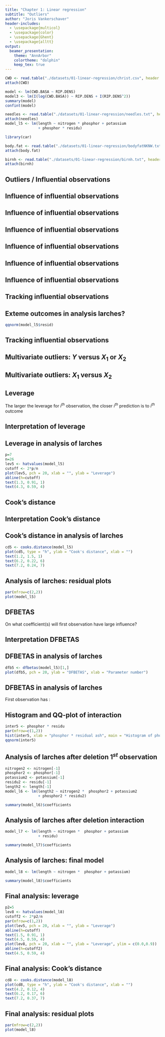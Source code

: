 ```yaml
---
title: "Chapter 1: Linear regression"
subtitle: "Outliers"
author: "Joris Vankerschaver"
header-includes:
  - \usepackage{multicol}
  - \usepackage{color}
  - \usepackage{Ghent}
  - \usepackage{alltt}
output: 
  beamer_presentation:
    theme: "AnnArbor"
    colortheme: "dolphin"
    keep_tex: true
---
```


```r
CWD <- read.table("./datasets/01-linear-regression/christ.csv", header = T, sep = ",", dec = ".")
attach(CWD)

model <- lm(CWD.BASA ~ RIP.DENS)
model3 <- lm(I(log(CWD.BASA)) ~ RIP.DENS + I(RIP.DENS^2))
summary(model)
confint(model)

needles <- read.table("./datasets/01-linear-regression/needles.txt", header = T, sep = "\t", dec = ".")
attach(needles)
model_l5 <- lm(length ~ nitrogen * phosphor + potassium 
               + phosphor * residu)

library(car)

body.fat <- read.table("./datasets/01-linear-regression/bodyfatNKNW.txt", header = T, dec = ".")
attach(body.fat)

birnh <- read.table("./datasets/01-linear-regression/birnh.txt", header = T, sep = "\t", dec = ".")
attach(birnh)
```

## Outliers / Influential observations 

\begin{itemize}
\item Dataset often contrains extreme values for outcome $Y$ and/or predictors $X$
\item These can influence regression line strongly
\end{itemize}

## Influence of influential observations 

\begin{center}
\includegraphics[height = 7.5 cm , width = 10cm]{images/temp/infl1.pdf}
\end{center}

## Influence of influential observations

\begin{center}
\includegraphics[height = 7.5 cm , width = 10cm]{images/temp/infl2.pdf}
\end{center}

## Influence of influential observations

\begin{center}
\includegraphics[height = 7.5 cm , width = 10cm]{images/temp/infl3.pdf}
\end{center}

## Influence of influential observations

\begin{center}
\includegraphics[height = 7.5 cm , width = 10cm]{images/temp/infl4.pdf}
\end{center}

## Influence of influential observations

\begin{center}
\includegraphics[height = 7.5 cm , width = 10cm]{images/temp/infl5.pdf}
\end{center}

## Influence of influential observations

\begin{center}
\includegraphics[height = 7.5 cm , width = 10cm]{images/temp/infl6.pdf}
\end{center}

## Tracking influential observations

\begin{itemize}
\item \alert{Residuals}: indicate how far outcome deviates from regression line
\item Hence, can be used to identify extreme outcomes
\end{itemize}

## Exteme outcomes in analysis larches?

\centering
```r
qqnorm(model_l5$resid)
```

## Tracking influential observations

\begin{itemize}
\item \alert{Scatterplots} of outcome in function of predictors can be used to identify extreme outcomes and predictors
\item When multiple predictors, these plots have serious shortcomings
\end{itemize}


## Multivariate outliers: $Y$ versus $X_1$ or $X_2$

\begin{center}
\includegraphics[height = 7.5 cm , width = 10cm]{images/temp/infl7.pdf}
\end{center}

## Multivariate outliers: $X_1$ versus $X_2$

\begin{center}
\includegraphics[height = 7.5 cm , width = 10cm]{images/temp/infl8.pdf}
\end{center}

<!-- this observation has large leverage and Cook's distance -->

## Leverage

\begin{block}{Leverage (influence)} 
\begin{itemize}
\item Diagnostic measure to identify influential predictor-observations
\item Leverage of $i^{th}$ observation is: 
\begin{itemize}
\item measure for distance of predictor for $i^{th}$ observation to average predictor value
\item $i^{th}$ diagonal element of \alert{hat matrix} $H$: function of predictors $X$ that maps outcome on predictions
\[\textrm{prediction}=HY\]
\end{itemize}
\end{itemize}
\end{block}
The larger the leverage for $i^{th}$ observation, the closer $i^{th}$ prediction is to $i^{th}$ outcome

## Interpretation of leverage

\begin{itemize}
\item If leverage for $i^{th}$ observation large, then
\begin{itemize}
\item it has predictor values that deviate strongly from the mean
\item it \alert{possibly} has large influence on regression coefficients and predictions
\end{itemize}
\item Leverage is on average $p/n$ with $p$ number of unknown parameters
\item \alert{Extreme leverage}: larger than $2p/n$
\end{itemize}

## Leverage in analysis of larches

```r
p=7
n=26
lev5 <- hatvalues(model_l5)
cutoff <- 2*p/n
plot(lev5, pch = 20, xlab = "", ylab = "Leverage")
abline(h=cutoff)
text(1.3, 0.91, 1)
text(4.3, 0.59, 4)
```

## Cook's distance

\begin{block}{Cook's distance} 
\begin{itemize}
\item Diagnostic measure for influence of $i^{th}$ observation on all predictions
\item Equivalent, for influence of $i^{th}$ observation on all estimated coefficients
\item Cook's distance for $i^{th}$ observation is obtained by comparing each prediction $\hat{Y}_j$ with prediction $\hat{Y}_{j(i)}$ that would be obtained \alert{if $i^{th}$ observation was deleted}
\[D_i=\frac{\sum_{j=1}^n(\hat{Y}_j-\hat{Y}_{j(i)})^2}{p\textrm{MSE}}\] 
\end{itemize}
\end{block}

## Interpretation Cook's distance

\begin{itemize}
\item If Cook's distance $D_i$ large, then $i^{th}$ observation has large influence on predictions and coefficients
\item \alert{Extreme Cook's distance}: exceeds  50\% percentile of $F_{p,n-p}$-distribution
\begin{exampleblock}{Example} 
\begin{itemize}
\item In analysis of larches is $p=7, n=26$ and the 50\% percentile of $F_{p,n-p}$-distribution 0.94
\item Cook's distance of first observation is 1.5 and corresponds to 77\% percentile
\item Conclusion: first observation has large influence on estimated regression coefficients 
\end{itemize}
\end{exampleblock}
\end{itemize}

## Cook's distance in analysis of larches

```r
cd5 <- cooks.distance(model_l5)
plot(cd5, type = "h", ylab = "Cook's distance", xlab = "")
text(1.2, 1.5, 1)
text(6.2, 0.22, 6)
text(7.2, 0.24, 7)
```

## Analysis of larches: residual plots

\centering
```r
par(mfrow=c(2,2))
plot(model_l5)
```

## DFBETAS

On what coefficient(s) will first observation have large influence?

\begin{block}{DFBETAS} 
\begin{itemize}
\item Diagnostic measure for influence of $i^{th}$ observation \alert{on each regression coefficient separately}
\item DFBETAS for $i^{th}$ observation and $j^{th}$ coefficient is obtained by comparing $j^{th}$ coefficient $\hat{\beta}_j$ with coefficient $\hat{\beta}_{j(i)}$ from model \alert{if $i^{th}$ observation would have been deleted}
\[\textrm{DFBETAS}_{j(i)}=\frac{\hat{\beta}_{j}-\hat{\beta}_{j(i)}}{\textrm{SD}(\hat{\beta}_{j})}\] 
\end{itemize}
\end{block}

## Interpretation DFBETAS

\begin{itemize}
\item Sign indicates if deleting observation $i$ causes an increase (DFBETAS$<0$) or decrease (DFBETAS$>0$) in each coefficient
\item \alert{Extreme DFBETAS}: exceeds 1 in small to moderate datasets, and $2/\sqrt{n}$ in large datasets
\end{itemize}

## DFBETAS in analysis of larches

```r
dfb5 <- dfbetas(model_l5)[1,]
plot(dfb5, pch = 20, ylab = "DFBETAS", xlab = "Parameter number")
```

## DFBETAS in analysis of larches

First observation has \alert{large influence on interaction between phosphorus and residual ash}:
\begin{itemize}
\item current coefficient is -598.08 (SE 290.02);
\item DFBETAS is 2.17;
\item after deletion of first observation, interaction between phosphorus and residual ash will be around
\[-598.08-2.17\times 290.02=-1227.42\]
\end{itemize}

## Histogram and QQ-plot of interaction

```r
inter5 <- phosphor * residu
par(mfrow=c(1,2))
hist(inter5, xlab = "phosphor * residual ash", main = "Histogram of phosphor * residu")
qqnorm(inter5)
```

## Analysis of larches after deletion $1^{st}$ observation

\small
```r
nitrogen2 <- nitrogen[-1]
phosphor2 <- phosphor[-1]
potassium2 <- potassium[-1]
residu2 <- residu[-1]
length2 <- length[-1]
model_l6 <- lm(length2 ~ nitrogen2 *  phosphor2 + potassium2 
               + phosphor2 * residu2)
```
```r
summary(model_l6)$coefficients
```

## Analysis of larches after deletion interaction

\small
```r
model_l7 <- lm(length ~ nitrogen *  phosphor + potassium 
               + residu)
```
```r
summary(model_l7)$coefficients
```

## Analysis of larches: final model

\small
```r
model_l8 <- lm(length ~ nitrogen *  phosphor + potassium)
```
```r
summary(model_l8)$coefficients
```

## Final analysis: leverage

\centering
```r
p2=5
lev8 <- hatvalues(model_l8)
cutoff2 <- 2*p2/n
par(mfrow=c(1,2))
plot(lev5, pch = 20, xlab = "", ylab = "Leverage")
abline(h=cutoff)
text(1.5, 0.91, 1)
text(4.5, 0.59, 4)
plot(lev8, pch = 20, xlab = "", ylab = "Leverage", ylim = c(0.0,0.9))
abline(h=cutoff2)
text(4.5, 0.59, 4)
```

## Final analysis: Cook's distance

\centering
```r
cd8 <- cooks.distance(model_l8)
plot(cd8, type = "h", ylab = "Cook's distance", xlab = "")
text(4.2, 0.12, 4)
text(6.2, 0.17, 6)
text(7.2, 0.37, 7)
```

## Final analysis: residual plots

\centering
```r
par(mfrow=c(2,2))
plot(model_l8)
```